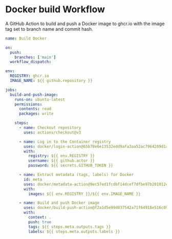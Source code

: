 # Docker build Workflow
A GitHub Action to build and push a Docker image to ghcr.io with the image tag set to branch name and commit hash.


```yaml showLineNumbers
name: Build Docker

on:
  push:
    branches: ['main']
  workflow_dispatch:

env:
  REGISTRY: ghcr.io
  IMAGE_NAME: ${{ github.repository }}

jobs:
  build-and-push-image:
    runs-on: ubuntu-latest
    permissions:
      contents: read
      packages: write

    steps:
      - name: Checkout repository
        uses: actions/checkout@v3

      - name: Log in to the Container registry
        uses: docker/login-action@65b78e6e13532edd9afa3aa52ac7964289d1a9c1
        with:
          registry: ${{ env.REGISTRY }}
          username: ${{ github.actor }}
          password: ${{ secrets.GITHUB_TOKEN }}

      - name: Extract metadata (tags, labels) for Docker
        id: meta
        uses: docker/metadata-action@9ec57ed1fcdbf14dcef7dfbe97b2010124a938b7
        with:
          images: ${{ env.REGISTRY }}/${{ env.IMAGE_NAME }}

      - name: Build and push Docker image
        uses: docker/build-push-action@f2a1d5e99d037542a71f64918e516c093c6f3fc4
        with:
          context: .
          push: true
          tags: ${{ steps.meta.outputs.tags }}
          labels: ${{ steps.meta.outputs.labels }}
```